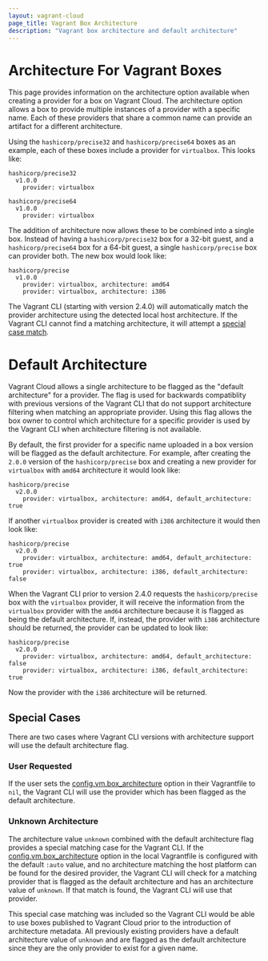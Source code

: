 ```yaml
---
layout: vagrant-cloud
page_title: Vagrant Box Architecture
description: "Vagrant box architecture and default architecture"
---
```


# Architecture For Vagrant Boxes

This page provides information on the architecture option available when 
creating a provider for a box on Vagrant Cloud. The architecture option 
allows a box to provide multiple instances of a provider with a specific
name. Each of these providers that share a common name can provide an 
artifact for a different architecture.

Using the `hashicorp/precise32` and `hashicorp/precise64` boxes as an example,
each of these boxes include a provider for `virtualbox`. This looks like:

```
hashicorp/precise32
  v1.0.0
    provider: virtualbox
    
hashicorp/precise64
  v1.0.0
    provider: virtualbox
```

The addition of architecture now allows these to be combined into a single
box. Instead of having a `hashicorp/precise32` box for a 32-bit guest, and 
a `hashicorp/precise64` box for a 64-bit guest, a single `hashicorp/precise`
box can provider both. The new box would look like:

```
hashicorp/precise
  v1.0.0
    provider: virtualbox, architecture: amd64
    provider: virtualbox, architecture: i386
```

The Vagrant CLI (starting with version 2.4.0) will automatically match the
provider architecture using the detected local host architecture. If the
Vagrant CLI cannot find a matching architecture, it will attempt a
[special case match](/vagrant/vagrant-cloud/boxes/architecture#unknown-architecture).

# Default Architecture

Vagrant Cloud allows a single architecture to be flagged as the "default 
architecture" for a provider. The flag is used for backwards compatiblity
with previous versions of the Vagrant CLI that do not support architecture
filtering when matching an appropriate provider. Using this flag allows
the box owner to control which architecture for a specific provider is 
used by the Vagrant CLI when architecture filtering is not available.

By default, the first provider for a specific name uploaded in a box version 
will be flagged as the default architecture. For example, after creating 
the `2.0.0` version of the `hashicorp/precise` box and creating a new 
provider for `virtualbox` with `amd64` architecture it would look like:

```
hashicorp/precise
  v2.0.0
    provider: virtualbox, architecture: amd64, default_architecture: true
```

If another `virtualbox` provider is created with `i386` architecture it would
then look like:

```
hashicorp/precise
  v2.0.0
    provider: virtualbox, architecture: amd64, default_architecture: true
    provider: virtualbox, architecture: i386, default_architecture: false
```

When the Vagrant CLI prior to version 2.4.0 requests the `hashicorp/precise`
box with the `virtualbox` provider, it will receive the information from 
the `virtualbox` provider with the `amd64` architecture because it is flagged 
as being the default architecture. If, instead, the provider with `i386`
architecture should be returned, the provider can be updated to look like:

```
hashicorp/precise
  v2.0.0
    provider: virtualbox, architecture: amd64, default_architecture: false
    provider: virtualbox, architecture: i386, default_architecture: true
```

Now the provider with the `i386` architecture will be returned.

## Special Cases

There are two cases where Vagrant CLI versions with architecture support
will use the default architecture flag.

### User Requested

If the user sets the [config.vm.box_architecture](/vagrant/docs/vagrantfile/machine_settings#config-vm-box_architecture)
option in their Vagrantfile to `nil`, the Vagrant CLI will use the 
provider which has been flagged as the default architecture.

### Unknown Architecture

The architecture value `unknown` combined with the default architecture
flag provides a special matching case for the Vagrant CLI. If the 
[config.vm.box_architecture](/vagrant/docs/vagrantfile/machine_settings#config-vm-box_architecture)
option in the local Vagrantfile is configured with the default `:auto`
value, and no architecture matching the host platform can be found 
for the desired provider, the Vagrant CLI will check for a matching 
provider that is flagged as the default architecture and has an
architecture value of `unknown`. If that match is found, the Vagrant
CLI will use that provider.

This special case matching was included so the Vagrant CLI would be
able to use boxes published to Vagrant Cloud prior to the introduction 
of architecture metadata. All previously existing providers have a 
default architecture value of `unknown` and are flagged as the default 
architecture since they are the only provider to exist for a given name.
